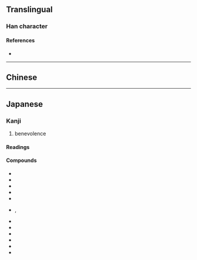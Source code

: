 {{character info/new}}
{{also|德}}
==Translingual==

===Han character===
{{Han char|rn=60|rad=彳|as=11|sn=14|four=|canj=HOJWP,XHOJW|ids=⿰彳⿳十罒心}}

====References====
* {{Han ref|kx=0370.401|dkj=10237|dj=0697.240|hdz=20839.200|uh=5FB3|ud=24499}}

----

==Chinese==
{{zh-see|德|v}}

----

==Japanese==
{{ja-kanji forms|徳|德}}

===Kanji===
{{ja-kanji|grade=5|rs=彳11|style=s|kyu=德}}

# benevolence

====Readings====
{{ja-readings
|goon=[[とく]] (toku)
|kanon=[[とく]] (toku)
|kun=[[おしえ]] (oshie)}}

====Compounds====
* {{ja-r|悪徳|あくとく}}
* {{ja-r|徳育|とくいく}}
* {{ja-r|徳化|とっか}}
* {{ja-r|徳義|とくぎ}}
* {{ja-r|徳行|とっこう}}
* {{ja-r|徳人|とくじん}}, {{ja-r|徳人|とくにん}}
* {{ja-r|徳性|とくせい}}
* {{ja-r|徳政|とくせい}}
* {{ja-r|徳は孤ならず|とく は こ ならず}}
* {{ja-r|徳目|とくもく}}
* {{ja-r|徳用|とくよう}}
* {{ja-r|徳利|とっくり}}